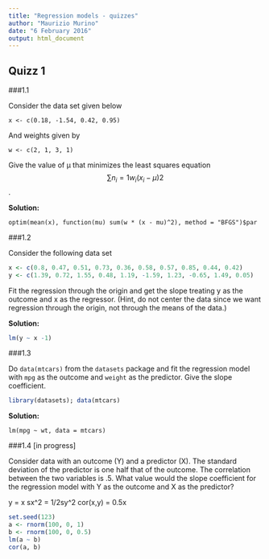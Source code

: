 ```yaml
---
title: "Regression models - quizzes"
author: "Maurizio Murino"
date: "6 February 2016"
output: html_document
---
```


## Quizz 1

###1.1

Consider the data set given below

```r1
x <- c(0.18, -1.54, 0.42, 0.95)
```

And weights given by

```r2
w <- c(2, 1, 3, 1)
```

Give the value of μ that minimizes the least squares equation
$$∑n_i=1w_i(x_i−μ)2$$.

__Solution:__

```r3
optim(mean(x), function(mu) sum(w * (x - mu)^2), method = "BFGS")$par
```

###1.2

Consider the following data set

``` r
x <- c(0.8, 0.47, 0.51, 0.73, 0.36, 0.58, 0.57, 0.85, 0.44, 0.42)
y <- c(1.39, 0.72, 1.55, 0.48, 1.19, -1.59, 1.23, -0.65, 1.49, 0.05)
``` 

Fit the regression through the origin and get the slope treating y
as the outcome and x as the regressor. (Hint, do not center the data since we want regression through the origin, not through the means of the data.)

__Solution:__

```r
lm(y ~ x -1)
```

###1.3

Do `data(mtcars)` from the `datasets` package and fit the regression model with `mpg` as the outcome and `weight` as the predictor. Give the slope coefficient.

```r
library(datasets); data(mtcars)
```

__Solution:__

```r7
lm(mpg ~ wt, data = mtcars)
```

###1.4 [in progress]

Consider data with an outcome (Y) and a predictor (X). The standard deviation of the predictor is one half that of the outcome. The correlation between the two variables is .5. What value would the slope coefficient for the regression model with Y as the outcome and X as the predictor?

y = x
sx^2 = 1/2sy^2
cor(x,y) = 0.5x
```r
set.seed(123)
a <- rnorm(100, 0, 1)
b <- rnorm(100, 0, 0.5)
lm(a ~ b)
cor(a, b)
```